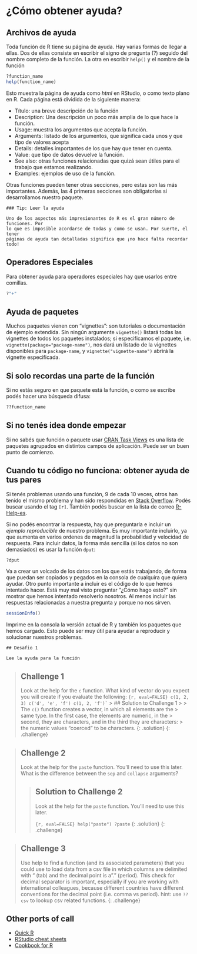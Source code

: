 # ¿Cómo obtener ayuda?

## Archivos de ayuda

Toda función de R tiene su página de ayuda. Hay varias formas de llegar a ellas.
Dos de ellas consiste en escribir el signo de pregunta (?) seguido del nombre
completo de la función. La otra en escribir `help()` y el nombre de la función

```r
?function_name
help(function_name)
```

Esto muestra la página de ayuda como *html* en RStudio, o como texto plano en R.
Cada página está dividida de la siguiente manera:

 + Título: una breve descripción de la función
 + Description: Una descripción un poco más amplia de lo que hace la función.
 + Usage: muestra los argumentos que acepta la función.
 + Arguments: listado de los argumentos, que significa cada unos y que tipo de
 valores acepta
 + Details: detalles importantes de los que hay que tener en cuenta. 
 + Value: que tipo de datos devuelve la función.
 + See also: otras funciones relacionadas que quizá sean útiles para el trabajo
 que estamos realizando.
 + Examples: ejemplos de uso de la función.
 
Otras funciones pueden tener otras secciones, pero estas son las más importantes.
Además, las 4 primeras secciones son obligatorias si desarrollamos nuestro
paquete.

```block
### Tip: Leer la ayuda

Uno de los aspectos más impresionantes de R es el gran número de funciones. Por
lo que es imposible acordarse de todas y como se usan. Por suerte, el tener
páginas de ayuda tan detalladas significa que ¡no hace falta recordar todo!

```

## Operadores Especiales

Para obtener ayuda para operadores especiales hay que usarlos entre comillas.

```r
?"+"
```

## Ayuda de paquetes

Muchos paquetes vienen con "vignettes": son tutoriales o documentación de 
ejemplo extendida. Sin ningún argumente `vignette()` listará todas las
vignettes de todos los paquetes instalados; si especificamos el paquete, i.e.
`vignette(package="package-name")`, nos dará un listado de la vignettes
disponibles para `package-name`, y  `vignette("vignette-name")` abrirá la
vignette especificada.


## Si solo recordas una parte de la función

Si no estás seguro en que paquete está la función, o como se escribe
podés hacer una búsqueda difusa:


```r
??function_name
```

## Si no tenés idea donde empezar

Si no sabés que función o paquete usar 
[CRAN Task Views](http://cran.at.r-project.org/web/views)
es una lista de paquetes agrupados en distintos campos de aplicación. Puede ser
un buen punto de comienzo.

## Cuando tu código no funciona: obtener ayuda de tus pares

Si tenés problemas usando una función, 9 de cada 10 veces, otros han tenido el
mismo problema y han sido respondidas en [Stack Overflow](http://stackoverflow.com/).
Podés buscar usando el tag `[r]`. También podés buscar en la lista de 
correo [R-Help-es](https://stat.ethz.ch/mailman/listinfo/r-help-es).

Si no podés encontrar la respuesta, hay que preguntarla e incluir un 
*ejemplo reproducible* de nuestro problema. Es muy importante incluirlo, ya que
aumenta en varios ordenes de magnitud la probabilidad y velocidad de respuesta.
Para incluir datos, la forma más sencilla (si los datos no son demasiados) es 
usar la función `dput`:

```r
?dput
```

Va a crear un volcado de los datos con los que estás trabajando, de forma
que puedan ser copiados y pegados en la consola de cualquira que quiera ayudar.
Otro punto importante a incluir es el código de lo que hemos intentado hacer.
Está muy mal visto preguntar "¿Cómo hago esto?" sin mostrar que hemos intentado
resolverlo nosotros. Al menos incluir las respuestas relacionadas a nuestra
pregunta y porque no nos sirven.


```r
sessionInfo()
```


Imprime en la consola la versión actual de R y también los paquetes que hemos 
cargado. Esto puede ser muy útil para ayudar a reproducir y solucionar nuestros
problemas.

```block
## Desafio 1

Lee la ayuda para la función 
```


> ## Challenge 1
>
> Look at the help for the `c` function. What kind of vector do you
> expect you will create if you evaluate the following:
> ```{r, eval=FALSE}
> c(1, 2, 3)
> c('d', 'e', 'f')
> c(1, 2, 'f')`
> ```
> > ## Solution to Challenge 1
> >
> > The `c()` function creates a vector, in which all elements are the
> > same type. In the first case, the elements are numeric, in the
> > second, they are characters, and in the third they are characters:
> > the numeric values "coerced" to be characters.
> {: .solution}
{: .challenge}

> ## Challenge 2
>
> Look at the help for the `paste` function. You'll need to use this later.
> What is the difference between the `sep` and `collapse` arguments?
>
> > ## Solution to Challenge 2
> >
> > Look at the help for the `paste` function. You'll need to use this later.
> >
> > ```{r, eval=FALSE}
> > help("paste")
> > ?paste
> > ```
> {: .solution}
{: .challenge}

> ## Challenge 3
> Use help to find a function (and its associated parameters) that you could
> use to load data from a csv file in which columns are delimited with "\t"
> (tab) and the decimal point is a "." (period). This check for decimal
> separator is important, especially if you are working with international
> colleagues, because different countries have different conventions for the
> decimal point (i.e. comma vs period).
> hint: use `??csv` to lookup csv related functions.
{: .challenge}

## Other ports of call

* [Quick R](http://www.statmethods.net/)
* [RStudio cheat sheets](http://www.rstudio.com/resources/cheatsheets/)
* [Cookbook for R](http://www.cookbook-r.com/)
